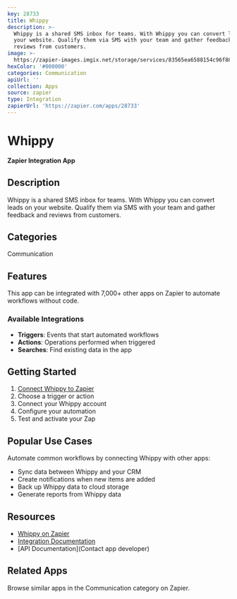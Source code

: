 ```yaml
---
key: 28733
title: Whippy
description: >-
  Whippy is a shared SMS inbox for teams. With Whippy you can convert leads on
  your website. Qualify them via SMS with your team and gather feedback and
  reviews from customers.
image: >-
  https://zapier-images.imgix.net/storage/services/83565ea6588154c96f889f08e2b4d45f.png?auto=format%2Ccompress&ixlib=python-3.0.0&q=50
hexColor: '#000000'
categories: Communication
apiUrl: ''
collection: Apps
source: zapier
type: Integration
zapierUrl: 'https://zapier.com/apps/28733'
---
```

# Whippy

**Zapier Integration App**

## Description

Whippy is a shared SMS inbox for teams. With Whippy you can convert leads on your website. Qualify them via SMS with your team and gather feedback and reviews from customers.

## Categories

Communication

## Features

This app can be integrated with 7,000+ other apps on Zapier to automate workflows without code.

### Available Integrations

- **Triggers**: Events that start automated workflows
- **Actions**: Operations performed when triggered
- **Searches**: Find existing data in the app

## Getting Started

1. [Connect Whippy to Zapier](https://zapier.com/apps/28733)
2. Choose a trigger or action
3. Connect your Whippy account
4. Configure your automation
5. Test and activate your Zap

## Popular Use Cases

Automate common workflows by connecting Whippy with other apps:

- Sync data between Whippy and your CRM
- Create notifications when new items are added
- Back up Whippy data to cloud storage
- Generate reports from Whippy data

## Resources

- [Whippy on Zapier](https://zapier.com/apps/28733)
- [Integration Documentation](https://zapier.com/apps/28733/integrations)
- [API Documentation](Contact app developer)

## Related Apps

Browse similar apps in the Communication category on Zapier.
